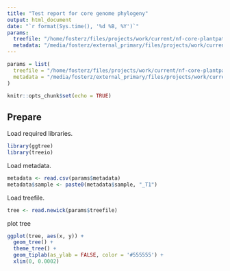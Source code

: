 ```yaml
---
title: "Test report for core genome phylogeny"
output: html_document
date: "`r format(Sys.time(), '%d %B, %Y')`"
params:
  treefile: "/home/fosterz/files/projects/work/current/nf-core-plantpathsurveil/test/output_full/iqtree2/input_alignments.treefile"
  metadata: "/media/fosterz/external_primary/files/projects/work/current/nf-core-plantpathsurveil/test/data/metadata_medium.csv"
---
```


```r
params = list(
  treefile = "/home/fosterz/files/projects/work/current/nf-core-plantpathsurveil/test/output_full/iqtree2/input_alignments.treefile",
  metadata = "/media/fosterz/external_primary/files/projects/work/current/nf-core-plantpathsurveil/test/data/metadata_medium.csv"
)
```


```r
knitr::opts_chunk$set(echo = TRUE)
```

## Prepare

Load required libraries.

```r
library(ggtree)
library(treeio)
```


Load metadata.

```r
metadata <- read.csv(params$metadata)
metadata$sample <- paste0(metadata$sample, "_T1")
```

Load treefile.

```r
tree <- read.newick(params$treefile)
```

plot tree

```r
ggplot(tree, aes(x, y)) +
  geom_tree() + 
  theme_tree() +
  geom_tiplab(as_ylab = FALSE, color = '#555555') +
  xlim(0, 0.0002)
```


